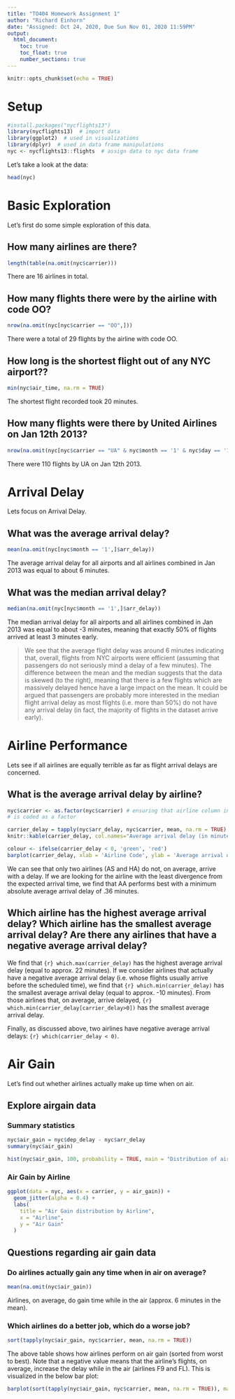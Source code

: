 ```yaml
---
title: "TO404 Homework Assignment 1"
author: "Richard Einhorn"
date: "Assigned: Oct 24, 2020, Due Sun Nov 01, 2020 11:59PM"
output:
  html_document:
    toc: true
    toc_float: true
    number_sections: true
---
```


```r
knitr::opts_chunk$set(echo = TRUE)
```

# Setup

```r
#install.packages("nycflights13")
library(nycflights13)  # import data
library(ggplot2)  # used in visualizations
library(dplyr)  # used in data frame manipulations
nyc <- nycflights13::flights  # assign data to nyc data frame
```

Let's take a look at the data:
```r
head(nyc)
```


# Basic Exploration

Let’s first do some simple exploration of this data.

## How many airlines are there?
```r
length(table(na.omit(nyc$carrier)))
```
There are 16 airlines in total.

## How many flights there were by the airline with code OO?
```r
nrow(na.omit(nyc[nyc$carrier == "OO",]))
```
There were a total of 29 flights by the airline with code OO. 

## How long is the shortest flight out of any NYC airport??
```r
min(nyc$air_time, na.rm = TRUE)
```
The shortest flight recorded took 20 minutes.

## How many flights were there by United Airlines on Jan 12th 2013?
```r
nrow(na.omit(nyc[nyc$carrier == "UA" & nyc$month == '1' & nyc$day == '12',]))
```
There were 110 flights by UA on Jan 12th 2013.

# Arrival Delay

Lets focus on Arrival Delay.

## What was the average arrival delay?
```r
mean(na.omit(nyc[nyc$month == '1',]$arr_delay))
```
The average arrival delay for all airports and all airlines combined in Jan 2013 was equal to about 6 minutes.

## What was the median arrival delay?
```r
median(na.omit(nyc[nyc$month == '1',]$arr_delay))
```
The median arrival delay for all airports and all airlines combined in Jan 2013 was equal to about -3 minutes, meaning that exactly 50% of flights arrived at least 3 minutes early.

> We see that the average flight delay was around 6 minutes indicating that, overall, flights from NYC airports were efficient (assuming that passengers do not seriously mind a delay of a few minutes). The difference between the mean and the median suggests that the data is skewed (to the right), meaning that there is a few flights which are massively delayed hence have a large impact on the mean. It could be argued that passengers are probably more interested in the median flight arrival delay as most flights (i.e. more than 50%) do not have any arrival delay (in fact, the majority of flights in the dataset arrive early).

# Airline Performance

Lets see if all airlines are equally terrible as far as flight arrival delays are concerned.

## What is the average arrival delay by airline?
```r
nyc$carrier <- as.factor(nyc$carrier) # ensuring that airline column in data set
# is coded as a factor

carrier_delay = tapply(nyc$arr_delay, nyc$carrier, mean, na.rm = TRUE)
knitr::kable(carrier_delay, col.names="Average arrival delay (in minutes)", digits = 2)
```

```r
colour <- ifelse(carrier_delay < 0, 'green', 'red')
barplot(carrier_delay, xlab = 'Airline Code', ylab = 'Average arrival delay (in minutes)', main = 'Comparison of Average Arrival Delay by Airline', col = colour)

```

We can see that only two airlines (AS and HA) do not, on average, arrive with a delay. If we are looking for the airline with the least divergence from the expected arrival time, we find that AA performs best with a minimum absolute average arrival delay of .36 minutes.

## Which airline has the highest average arrival delay? Which airline has the smallest average arrival delay? Are there any airlines that have a negative average arrival delay?

We find that `{r} which.max(carrier_delay)` has the highest average arrival delay (equal to approx. 22 minutes). If we consider airlines that actually have a negative average arrival delay (i.e. whose flights usually arrive before the scheduled time), we find that `{r} which.min(carrier_delay)` has the smallest average arrival delay (equal to approx. -10 minutes). From those airlines that, on average, arrive delayed, `{r} which.min(carrier_delay[carrier_delay>0])` has the smallest average arrival delay.

Finally, as discussed above, two airlines have negative average arrival delays: `{r} which(carrier_delay < 0)`.

# Air Gain

Let's find out whether airlines actually make up time when on air.

## Explore airgain data

### Summary statistics
```r
nyc$air_gain = nyc$dep_delay - nyc$arr_delay
summary(nyc$air_gain)

hist(nyc$air_gain, 100, probability = TRUE, main = "Distribution of air gain", xlab = "Air Gain")
```

### Air Gain by Airline
```r
ggplot(data = nyc, aes(x = carrier, y = air_gain)) +
  geom_jitter(alpha = 0.4) +
  labs(
    title = "Air Gain distribution by Airline",
    x = "Airline",
    y = "Air Gain"
  )
```

## Questions regarding air gain data

### Do airlines actually gain any time when in air on average?
```r
mean(na.omit(nyc$air_gain))
```
Airlines, on average, do gain time while in the air (approx. 6 minutes in the mean).

### Which airlines do a better job, which do a worse job?
```r
sort(tapply(nyc$air_gain, nyc$carrier, mean, na.rm = TRUE))
```
The above table shows how airlines perform on air gain (sorted from worst to best). Note that a negative value means that the airline's flights, on average, increase the delay while in the air (airlines F9 and FL). This is visualized in the below bar plot:

```r
barplot(sort(tapply(nyc$air_gain, nyc$carrier, mean, na.rm = TRUE)), main="Average air gain by airline", xlab="Airline Code", ylab = "Average Air Gain (in minutes)")
```
